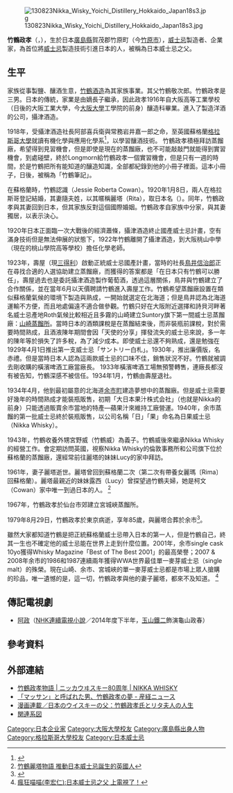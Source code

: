 {{Infobox person
| name         = 竹鶴政孝
| image        = Taketsuru Masataka bust.JPG
| alt          = 
| caption      = 
| birth_name   = 
| birth_date   = {{Birth date|1894|6|20|df=yes}}
| birth_place  = {{flag|Empire of Japan}}[[廣島縣|廣島縣]]賀茂郡竹原町
| death_date   = {{Death date and age|1979|8|29|1894|6|20|df=yes}}
| death_place  = {{JPN}}[[東京|東京]]
| nationality  = {{JPN}}
| spouse       = {{le|Rita Taketsuru|Rita Taketsuru}}
| other_names  = 
| occupation   = 企業家
| years_active =
| known_for    = 
}}

[[File:130823Nikka_Wisky_Yoichi_Distillery_Hokkaido_Japan18s3.jpg|thumb]]

'''竹鶴政孝'''（{{jpn|j=竹鶴 政孝|hg=たけつる まさたか|rm=Taketsuru Masataka|f=y}}，{{bd|1894年|6月20日|1979年|8月29日|}}），生於日本[[廣島縣|廣島縣]]賀茂郡竹原町（今[[竹原市|竹原市]]），[[威士忌|威士忌]]製造者、企業家，為首位將[[威士忌|威士忌]]製造技術引進日本的人，被稱為日本威士忌之父。

==生平==
家族從事製鹽、釀酒生意，[https://ja.wikipedia.org/wiki/竹鶴酒造 竹鶴酒造]為其家族事業。其父竹鶴敬次郎。竹鶴政孝是三男。日本的傳統，家業是由嫡長子繼承，因此政孝1916年自大阪高等工業學校（日後的大阪工業大學，今[[大阪大學|大阪大學]]工學院的前身）釀造科畢業。進入了製造洋酒的公司，攝津酒造。

1918年，受攝津酒造社長阿部喜兵衛與常務岩井嘉一郎之命，至英國蘇格蘭[[格拉斯哥大學|格拉斯哥大學]]就讀有機化學與應用化學系<ref>{{cite web|url=http://www.theguardian.com/world/2014/mar/14/american-actor-charlotte-kate-fox-mother-japanese-whisky|title=American actor Charlotte Kate Fox wins role as 'mother of Japanese whisky'|publisher=[[The_Guardian|The Guardian]]|accessdate=3 October 2014|date=14 March 2014}}</ref>，以學習釀酒技術。
竹鶴政孝積極拜訪蒸餾廠，希望得到見習機會，但是即使是現在的蒸餾廠，也不可能敲敲門就能得到實習機會，到處碰壁，終於Longmorn給竹鶴政孝一個實習機會，但是只有一週的時間，於是竹鶴把所有能知道的釀造知識，全部都紀錄到他的小冊子裡面。這本小冊子，日後，被稱為「竹鶴筆記」。

在蘇格蘭時，竹鶴認識{{link-en|潔西·蘿貝塔·柯文|Rita Taketsuru}}（Jessie Roberta Cowan）。1920年1月8日，兩人在格拉斯哥登記結婚，其妻隨夫姓，以其暱稱麗塔（Rita），取日本名{{link-ja|竹鶴麗塔|竹鶴リタ}}（{{lang-ja|竹鶴リタ}}）。同年，竹鶴政孝與其妻回到日本，但其家族反對這個國際婚姻。竹鶴政孝自家族中分家，與其妻獨居，以表示決心。

1920年日本正面臨一次大戰後的經濟蕭條，攝津酒造終止國產威士忌計畫，空有滿身技術但是無法伸展的狀態下，1922年竹鶴離開了攝津酒造，到大阪桃山中學（現在的桃山學院高等學校）擔任化學老師。

1923年，壽屋（現[[三得利|三得利]]）啟動正統威士忌國產計畫，當時的社長[[鳥井信治郎|鳥井信治郎]]正在尋找合適的人選協助建立蒸餾廠，而獲得的答案都是「在日本只有竹鶴可以勝任」，壽屋過去也是委託攝津酒造製作葡萄酒，透過這層關係，鳥井與竹鶴建立了合作關係，並在當年6月以天價聘請竹鶴進入壽屋工作。竹鶴希望蒸餾廠設置在類似蘇格蘭氣候的環境下製造與熟成，一開始就選定在北海道；但是鳥井認為北海道運輸不方便，而且地處偏遠不適合做參觀。竹鶴只好在大阪附近選擇和詩貝河畔著名威士忌產地Roth氣候比較相近且多霧的山崎建立Suntory旗下第一間威士忌蒸餾廠：[[山崎蒸餾所|山崎蒸餾所]]。當時日本的酒類課稅是在蒸餾結束後，而非裝瓶前課稅，對於需要時間熟成，且酒液陳年期間會因「天使的分享」揮發流失的威士忌來說，多一年的陳年等於損失了許多稅，為了減少成本。即使威士忌還不夠熟成，還是勉強在1929年4月1日推出第一支威士忌「サントリー白札」。1930年，推出廉價版，名赤禮。但是當時日本人認為這兩款威士忌的口味不佳，銷售狀況不好。竹鶴就被調去剛收購的橫濱啤酒工廠當廠長。 1933年橫濱啤酒工場無預警轉售，連廠長都沒有被告知，竹鶴深感不被信任。1934年1月，竹鶴由壽屋退社。

1934年4月，他到最初屬意的北海道[[余市町|余市町]]建造夢想中的蒸餾廠。但是威士忌需要好幾年的時間熟成才能裝瓶販售，初期「大日本果汁株式会社」（也就是Nikka的前身）只能透過販賣余市當地的特產—蘋果汁來維持工廠營運。1940年，余市蒸餾的第一批威士忌終於裝瓶販售，以公司名稱「日」「果」命名為日果威士忌（Nikka Whisky）。

1943年，竹鶴收養外甥宮野威（竹鶴威）為義子。竹鶴威後來繼承Nikka Whisky的經營工作。會定期訪問英國，視察Nikka Whisky的倫敦事務所和公司旗下位於蘇格蘭的蒸餾廠，還經常前往麗塔的妹妹Lucy的家中拜訪。

1961年，妻子麗塔逝世。麗塔曾回到蘇格蘭二次（第二次有帶養女麗瑪〔Rima〕回蘇格蘭）。麗塔最親近的妹妹露西（Lucy）曾探望過竹鶴夫婦，她是柯文（Cowan）家中唯一到過日本的人。
<ref>[http://www.nippon.com/hk/views/b04203/ 竹鶴麗塔物語 推動日本威士忌誕生的英國人]</ref>

1967年，竹鶴政孝於仙台市郊建立宮城峽蒸餾所。

1979年8月29日，竹鶴政孝於東京病逝，享年85歲，與麗塔合葬於余市<ref name="jt20101128">{{Citation | last = Mitchell | first = Jon | title = The Rita Taketsuru Fan Club | newspaper = [[The_Japan_Times|The Japan Times]] | pages = 9–10 | date = 28 November 2010 | url = http://search.japantimes.co.jp/cgi-bin/fl20101128x1.html | archiveurl = | archivedate = | accessdate = 28 November 2010}}</ref>。

雖然大家都知道竹鶴是把正統蘇格蘭威士忌帶入日本的第一人，但是竹鶴自己，終其一生也不確定他的威士忌能在世界上走到什麼位置。2001年，余市single cask 10yo獲得Whisky Magazine「Best of The Best 2001」的最高榮譽；2007 & 2008年余市的1986和1987連續兩年獲得WWA世界最佳單一麥芽威士忌（single malt）的殊榮。現在山崎、余市、宮城峽的單一麥芽威士忌都是市場上眾人搶購的珍品，唯一遺憾的是，這一切，竹鶴政孝與他的妻子麗塔，都來不及知道。
<ref>[http://www.tw-tw.com.tw/ColumnDetail.aspx?articleID=67 瘋狂喵喵(李宏仁):日本威士忌之父 上電視了！]</ref>

== 傳記電視劇 ==
* [[阿政|阿政]]（[[NHK|NHK]][[連續電視小說|連續電視小說]]／2014年度下半年，[[玉山鐵二|玉山鐵二]]飾演龜山政春）

==參考資料==
{{reflist}}

==外部連結==
* [http://www.nikka.com/80th/story/taketsuru/ 竹鶴政孝物語 | ニッカウヰスキー80周年 | NIKKA WHISKY]
* [http://www.sankei.com/special/massan/ 「マッサン」と呼ばれた男、竹鶴政孝の夢 - 産経ニュース]
* [http://business.nikkeibp.co.jp/article/campanella/20141014/272510/ 漫画連載／日本のウイスキーの父：竹鶴政孝氏とリタ夫人の人生]
* [http://kingendaikeizu.net/sougyou/taketuru.htm 関連系図]

{{Authority control}}
{{DEFAULTSORT:Taketsuru, Masataka}}
[[Category:日本企业家|Category:日本企业家]]
[[Category:大阪大學校友|Category:大阪大學校友]]
[[Category:廣島縣出身人物|Category:廣島縣出身人物]]
[[Category:格拉斯哥大學校友|Category:格拉斯哥大學校友]]
[[Category:日本威士忌|Category:日本威士忌]]